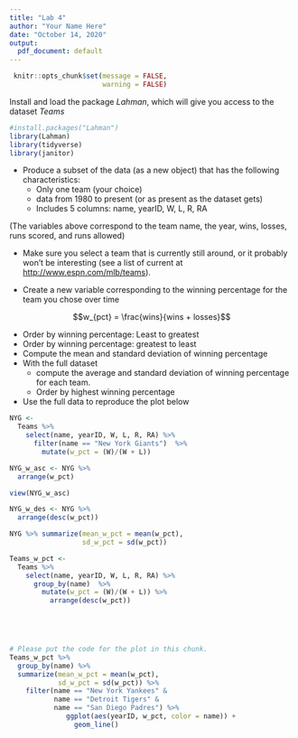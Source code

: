 ```yaml
---
title: "Lab 4"
author: "Your Name Here"
date: "October 14, 2020"
output:
  pdf_document: default
---
```


```r
 knitr::opts_chunk$set(message = FALSE, 
                       warning = FALSE)
```


Install and load the package *Lahman*, which will give you access to the dataset *Teams*

```r
#install.packages("Lahman")
library(Lahman)
library(tidyverse)
library(janitor)
```
* Produce a subset of the data (as a new object) that has the following characteristics:
    + Only one team (your choice)
    + data from 1980 to present (or as present as the dataset gets)
    + Includes 5 columns: name, yearID, W, L, R, RA

(The variables above correspond to the team name, the year, wins, losses, runs scored, and runs allowed)

* Make sure you select a team that is currently still around, or it probably
won't be interesting (see a list of current at [http://www.espn.com/mlb/teams](http://www.espn.com/mlb/teams)).

* Create a new variable corresponding to the winning percentage for the team 
  you chose over time

$$w_{pct} = \frac{wins}{wins + losses}$$

* Order by winning percentage: Least to greatest
* Order by winning percentage: greatest to least
* Compute the mean and standard deviation of winning percentage
* With the full dataset
  + compute the average and standard deviation of winning percentage for each team. 
  + Order by highest winning percentage
* Use the full data to reproduce the plot below

```r
NYG <- 
  Teams %>% 
    select(name, yearID, W, L, R, RA) %>% 
      filter(name == "New York Giants")  %>% 
        mutate(w_pct = (W)/(W + L))

NYG_w_asc <- NYG %>% 
  arrange(w_pct)

view(NYG_w_asc) 

NYG_w_des <- NYG %>% 
  arrange(desc(w_pct))

NYG %>% summarize(mean_w_pct = mean(w_pct),
                  sd_w_pct = sd(w_pct))

Teams_w_pct <- 
  Teams %>% 
    select(name, yearID, W, L, R, RA) %>% 
      group_by(name)  %>% 
        mutate(w_pct = (W)/(W + L)) %>% 
          arrange(desc(w_pct))



          

```


```r
# Please put the code for the plot in this chunk.
Teams_w_pct %>% 
  group_by(name) %>% 
  summarize(mean_w_pct = mean(w_pct),
            sd_w_pct = sd(w_pct)) %>% 
    filter(name == "New York Yankees" & 
           name == "Detroit Tigers" &
           name == "San Diego Padres") %>% 
              ggplot(aes(yearID, w_pct, color = name)) +
                geom_line()
  


```
